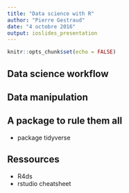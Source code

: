 ```yaml
---
title: "Data science with R"
author: "Pierre Gestraud"
date: "4 octobre 2016"
output: ioslides_presentation
---
```


```r
knitr::opts_chunk$set(echo = FALSE)
```



## Data science workflow

## Data manipulation


## A package to rule them all

- package tidyverse

## Ressources

- R4ds
- rstudio cheatsheet